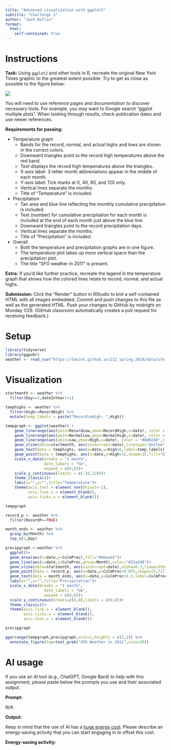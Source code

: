 ```yaml
---
title: "Advanced visualization with ggplot2"
subtitle: "Challenge 1"
author: "Josh Rollin"
format: 
  html:
    self-contained: true
---
```


# Instructions

**Task:** Using `ggplot2` and other tools in R, recreate the original New York Times graphic to the greatest extent possible. Try to get as close as possible to the figure below:

![](https://lmyint.github.io/212_spring_2024/images/hw1_goal.png){width=600, fig-align="center"}

You will need to use reference pages and documentation to discover necessary tools. For example, you may want to Google search "ggplot multiple plots". When looking through results, check publication dates and use newer references.

**Requirements for passing:**

- Temperature graph
    - Bands for the record, normal, and actual highs and lows are shown in the correct colors.
    - Downward triangles point to the record high temperatures above the red band.
    - Text displays the record high temperatures above the triangles.
    - X-axis label: 3-letter month abbreviations appear in the middle of each month.
    - Y-axis label: Tick marks at 0, 40, 80, and 120 only.
    - Vertical lines separate the months.
    - Title of "Temperature" is included.
- Precipitation
    - Tan area and blue line reflecting the monthly cumulative precipitation is included.
    - Text (number) for cumulative precipitation for each month is included at the end of each month just above the blue line.
    - Downward triangles point to the record precipitation days.
    - Vertical lines separate the months.
    - Title of "Precipitation" is included.
- Overall
    - Both the temperature and precipitation graphs are in one figure.
    - The temperature plot takes up more vertical space than the precipitation plot.
    - The title "SFO weather in 2011" is present.

**Extra:** If you'd like further practice, recreate the legend in the temperature graph that shows how the colored lines relate to record, normal, and actual highs.

**Submission:** Click the "Render" button in RStudio to knit a self-contained HTML with all images embedded. Commit and push changes to this file as well as the generated HTML. Push your changes to GitHub by midnight on Monday 1/29. (GitHub classroom automatically creates a pull request for receiving feedback.)



# Setup

```r
library(tidyverse)
library(ggpubr)
weather <- read_csv("https://lmyint.github.io/212_spring_2024/data/sfo_weather.csv")
```



# Visualization

```r
startmonth <- weather %>% 
  filter(Day==1,dateInYear!=1)

temphighs <- weather %>% 
  filter(High>=RecordHigh) %>% 
  mutate(temp_labels = paste("Record\nHigh: ",High))

tempgraph <- ggplot(weather) +
    geom_linerange(aes(ymin=RecordLow,ymax=RecordHigh,x=date), color = "#ECEBE3",linewidth=2) +
    geom_linerange(aes(ymin=NormalLow,ymax=NormalHigh,x=date), color = "#C8B8BA",linewidth=2) +
    geom_linerange(aes(ymin=Low,ymax=High,x=date), color = "#A90248",linewidth=2) +
    geom_vline(data=startmonth, aes(xintercept=date),linetype="dotted",alpha=0.2,linewidth=0.33)+
    geom_text(data = temphighs, aes(x=date,y=High+6,label=temp_labels),position = position_dodge2(padding = 0,preserve = "single",width = 15))+
    geom_point(data = temphighs, aes(x=date,y=High+1),shape=25,fill="black")+
    scale_x_date(breaks = "1 month",
                 date_labels = "%b",
                 expand = c(0,0))+
    scale_y_continuous(limits = c(-20,120))+
    theme_classic()+
    labs(x="",y="",title="Temperature")+
    theme(axis.text = element_text(hjust=-2),
          axis.line.x = element_blank(),
          axis.ticks.x = element_blank())

tempgraph
```

```r
record_p <- weather %>% 
  filter(RecordP==TRUE)

month_ends <- weather %>% 
  group_by(Month) %>% 
  top_n(1,Day)

precipgraph <-weather %>% 
  ggplot()+
  geom_area(aes(x=date,y=CulmPrec),fill="#ebeae2")+
  geom_line(aes(x=date,y=CulmPrec,group=Month),color="#32a3d8")+
  geom_vline(data=startmonth, aes(xintercept=date),alpha=0.3,linewidth=0.33)+
  geom_point(data = record_p, aes(x=date,y=CulmPrec+0.07),shape=25,fill="black")+
  geom_text(data = month_ends, aes(x=date,y=CulmPrec+0.2,label=CulmPrec))+
  labs(x="",y="",title="Precipitation")+
  scale_x_date(breaks = "1 month",
                 date_labels = "%b",
                 expand = c(0,0))+
  scale_y_continuous(breaks=c(4,8),limits = c(0,8))+
  theme_classic()+
  theme(axis.line.x = element_blank(),
        axis.ticks.x = element_blank(),
        axis.text.x = element_blank())

precipgraph
```

```r
ggarrange(tempgraph,precipgraph,ncol=1,heights = c(2,1)) %>% 
  annotate_figure(top=text_grob("SFO Weather in 2011",size=20))
```


# AI usage

If you use an AI tool (e.g., ChatGPT, Google Bard) to help with this assignment, please paste below the prompts you use and their associated output.

**Prompt:**

N/A

**Output:**

Keep in mind that the use of AI has a [huge energy cost](https://lmyint.github.io/212_spring_2024/syllabus.html#artificial-intelligence-ai-use). Please describe an energy-saving activity that you can start engaging in to offset this cost.

**Energy-saving activity:** 

